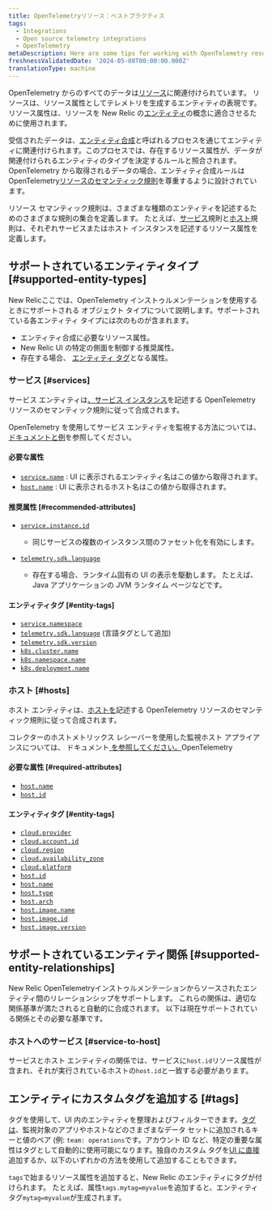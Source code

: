 ```yaml
---
title: OpenTelemetryリソース：ベストプラクティス
tags:
  - Integrations
  - Open source telemetry integrations
  - OpenTelemetry
metaDescription: Here are some tips for working with OpenTelemetry resources and New Relic.
freshnessValidatedDate: '2024-05-08T00:00:00.000Z'
translationType: machine
---
```


OpenTelemetry からのすべてのデータは[リソース](https://opentelemetry.io/docs/concepts/resources)に関連付けられています。 リソースは、リソース属性としてテレメトリを生成するエンティティの表現です。 リソース属性は、リソースを New Relic の[エンティティ](/docs/new-relic-solutions/new-relic-one/core-concepts/what-entity-new-relic)の概念に適合させるために使用されます。

受信されたデータは、[エンティティ合成](/docs/entities/synthesis/)と呼ばれるプロセスを通じてエンティティに関連付けられます。このプロセスでは、存在するリソース属性が、データが関連付けられるエンティティのタイプを決定するルールと照合されます。 OpenTelemetry から取得されるデータの場合、エンティティ合成ルールは OpenTelemetry[リソースのセマンティック規則](https://opentelemetry.io/docs/specs/semconv/resource)を尊重するように設計されています。

リソース セマンティック規則は、さまざまな種類のエンティティを記述するためのさまざまな規則の集合を定義します。 たとえば、[サービス](https://opentelemetry.io/docs/specs/semconv/resource/#service)規則と[ホスト](https://opentelemetry.io/docs/specs/semconv/resource/host/)規則は、それぞれサービスまたはホスト インスタンスを記述するリソース属性を定義します。

## サポートされているエンティティタイプ [#supported-entity-types]

New Relicここでは、OpenTelemetry インストゥルメンテーションを使用するときにサポートされる オブジェクト タイプについて説明します。サポートされている各エンティティ タイプには次のものが含まれます。

* エンティティ合成に必要なリソース属性。
* New Relic UI の特定の側面を制御する推奨属性。
* 存在する場合、 [エンティティ タグ](/docs/new-relic-solutions/new-relic-one/core-concepts/use-tags-help-organize-find-your-data/)となる属性。

### サービス [#services]

サービス エンティティは[、サービス インスタンス](https://opentelemetry.io/docs/specs/semconv/resource/#service)を記述する OpenTelemetry リソースのセマンティック規則に従って合成されます。

OpenTelemetry を使用してサービス エンティティを監視する方法については、 [ドキュメントと例](/docs/more-integrations/open-source-telemetry-integrations/opentelemetry/get-started/opentelemetry-set-up-your-app)を参照してください。

#### 必要な属性

* [`service.name`](https://opentelemetry.io/docs/specs/semconv/attributes-registry/service) : UI に表示されるエンティティ名はこの値から取得されます。
* [`host.name`](https://opentelemetry.io/docs/specs/semconv/attributes-registry/host/) : UI に表示されるホスト名はこの値から取得されます。

#### 推奨属性 [#recommended-attributes]

* [`service.instance.id`](https://opentelemetry.io/docs/specs/semconv/attributes-registry/service)

  * 同じサービスの複数のインスタンス間のファセット化を有効にします。

* [`telemetry.sdk.language`](https://opentelemetry.io/docs/specs/semconv/attributes-registry/telemetry)

  * 存在する場合、ランタイム固有の UI の表示を駆動します。 たとえば、Java アプリケーションの JVM ランタイム ページなどです。

#### エンティティタグ [#entity-tags]

* [`service.namespace`](https://opentelemetry.io/docs/specs/semconv/attributes-registry/service)
* [`telemetry.sdk.language`](https://opentelemetry.io/docs/specs/semconv/attributes-registry/telemetry) (言語タグとして追加)
* [`telemetry.sdk.version`](https://opentelemetry.io/docs/specs/semconv/attributes-registry/telemetry)
* [`k8s.cluster.name`](https://opentelemetry.io/docs/specs/semconv/attributes-registry/k8s)
* [`k8s.namespace.name`](https://opentelemetry.io/docs/specs/semconv/attributes-registry/k8s)
* [`k8s.deployment.name`](https://opentelemetry.io/docs/specs/semconv/attributes-registry/k8s)

### ホスト [#hosts]

ホスト エンティティは、[ホストを](https://opentelemetry.io/docs/specs/semconv/resource/host)記述する OpenTelemetry リソースのセマンティック規則に従って合成されます。

コレクターのホストメトリックス レシーバーを使用した監視ホスト アプライアンスについては、 ドキュメント[ を参照してください。](/docs/more-integrations/open-source-telemetry-integrations/opentelemetry/collector/opentelemetry-collector-infra-hosts)OpenTelemetry

#### 必要な属性 [#required-attributes]

* [`host.name`](https://opentelemetry.io/docs/specs/semconv/attributes-registry/host)
* [`host.id`](https://opentelemetry.io/docs/specs/semconv/attributes-registry/host)

#### エンティティタグ [#entity-tags]

* [`cloud.provider`](https://opentelemetry.io/docs/specs/semconv/attributes-registry/cloud)
* [`cloud.account.id`](https://opentelemetry.io/docs/specs/semconv/attributes-registry/cloud)
* [`cloud.region`](https://opentelemetry.io/docs/specs/semconv/attributes-registry/cloud)
* [`cloud.availability_zone`](https://opentelemetry.io/docs/specs/semconv/attributes-registry/cloud)
* [`cloud.platform`](https://opentelemetry.io/docs/specs/semconv/attributes-registry/cloud)
* [`host.id`](https://opentelemetry.io/docs/specs/semconv/attributes-registry/host)
* [`host.name`](https://opentelemetry.io/docs/specs/semconv/attributes-registry/host)
* [`host.type`](https://opentelemetry.io/docs/specs/semconv/attributes-registry/host)
* [`host.arch`](https://opentelemetry.io/docs/specs/semconv/attributes-registry/host)
* [`host.image.name`](https://opentelemetry.io/docs/specs/semconv/attributes-registry/host)
* [`host.image.id`](https://opentelemetry.io/docs/specs/semconv/attributes-registry/host)
* [`host.image.version`](https://opentelemetry.io/docs/specs/semconv/attributes-registry/host)

## サポートされているエンティティ関係 [#supported-entity-relationships]

New Relic OpenTelemetryインストゥルメンテーションからソースされたエンティティ間のリレーションシップをサポートします。 これらの関係は、適切な関係基準が満たされると自動的に合成されます。 以下は現在サポートされている関係とその必要な基準です。

### ホストへのサービス [#service-to-host]

サービスとホスト エンティティの関係では、サービスに`host.id`リソース属性が含まれ、それが実行されているホストの`host.id`と一致する必要があります。

## エンティティにカスタムタグを追加する [#tags]

タグを使用して、UI 内のエンティティを整理およびフィルターできます。[タグは](/docs/new-relic-solutions/new-relic-one/core-concepts/use-tags-help-organize-find-your-data/)、監視対象のアプリやホストなどのさまざまなデータ セットに追加されるキーと値のペア (例: `team: operations`です。アカウント ID など、特定の重要な属性はタグとして自動的に使用可能になります。独自のカスタム タグを[UI に直接](/docs/new-relic-solutions/new-relic-one/core-concepts/use-tags-help-organize-find-your-data/#add-tags)追加するか、以下のいずれかの方法を使用して追加することもできます。

`tags`で始まるリソース属性を追加すると、New Relic のエンティティにタグが付けられます。 たとえば、属性`tags.mytag=myvalue`を追加すると、エンティティ タグ`mytag=myvalue`が生成されます。